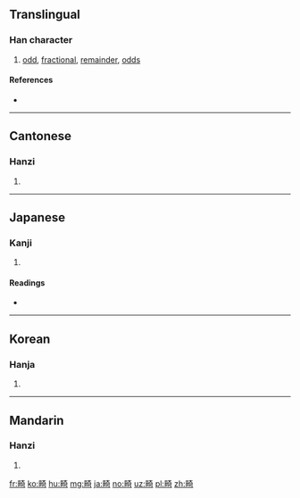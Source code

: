 ==Translingual==

===Han character===
{{Han char|rn=102|rad=田|as=08|sn=13|four=64021|canj=WKMR}}

# [[odd]], [[fractional]], [[remainder]], [[odds]]

====References====
* {{Han ref|kx=0765.030|dkj=21893|dj=1176.030|hdz=42545.130|uh=7578|ud=30072|bh=B7EE|bd=47086}}

----

==Cantonese==

===Hanzi===
{{yue-hanzi|jyut=gei1|y=gei1}}

# {{defn|lang=yue|sort=田08}}

----

==Japanese==

===Kanji===
{{ja-kanji|grade=|rs=田08}}

# {{defn|lang=ja|sort=田08}}

====Readings====
* {{ja-readings|on=[[き]] (ki)|kun=[[はした]] (hashita), [[めずらしい]] (mezurashii), [[かたわ]] (katawa)|nanori=}}

----

==Korean==

===Hanja===
{{ko-hanja|hangeul=기|eumhun=|rv=gi|mr=ki|y=ki}}

# {{defn|lang=ko|sort=田08}}

----

==Mandarin==

===Hanzi===
{{cmn-hanzi|pin=[[jī]] ([[ji1]]), [[qí]] ([[qi2]])|wg=chi<sup>1</sup>, ch'i<sup>2</sup>}}

# {{defn|lang=cmn|sort=田08}}

[[fr:畸]]
[[ko:畸]]
[[hu:畸]]
[[mg:畸]]
[[ja:畸]]
[[no:畸]]
[[uz:畸]]
[[pl:畸]]
[[zh:畸]]
